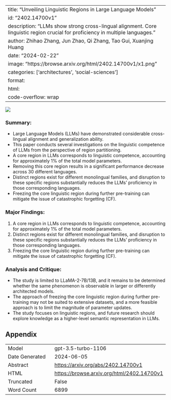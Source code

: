 
---
title: "Unveiling Linguistic Regions in Large Language Models"
id: "2402.14700v1"
description: "LLMs show strong cross-lingual alignment. Core linguistic region crucial for proficiency in multiple languages."
author: Zhihao Zhang, Jun Zhao, Qi Zhang, Tao Gui, Xuanjing Huang
date: "2024-02-22"
image: "https://browse.arxiv.org/html/2402.14700v1/x1.png"
categories: ['architectures', 'social-sciences']
format:
  html:
    code-overflow: wrap
---

![](https://browse.arxiv.org/html/2402.14700v1/x1.png)

### Summary:
- Large Language Models (LLMs) have demonstrated considerable cross-lingual alignment and generalization ability.
- This paper conducts several investigations on the linguistic competence of LLMs from the perspective of region partitioning.
- A core region in LLMs corresponds to linguistic competence, accounting for approximately 1% of the total model parameters.
- Removing this core region results in a significant performance decrease across 30 different languages.
- Distinct regions exist for different monolingual families, and disruption to these specific regions substantially reduces the LLMs’ proficiency in those corresponding languages.
- Freezing the core linguistic region during further pre-training can mitigate the issue of catastrophic forgetting (CF).

### Major Findings:
1. A core region in LLMs corresponds to linguistic competence, accounting for approximately 1% of the total model parameters.
2. Distinct regions exist for different monolingual families, and disruption to these specific regions substantially reduces the LLMs’ proficiency in those corresponding languages.
3. Freezing the core linguistic region during further pre-training can mitigate the issue of catastrophic forgetting (CF).

### Analysis and Critique:
- The study is limited to LLaMA-2-7B/13B, and it remains to be determined whether the same phenomenon is observable in larger or differently architected models.
- The approach of freezing the core linguistic region during further pre-training may not be suited to extensive datasets, and a more feasible approach is to limit the magnitude of parameter updates.
- The study focuses on linguistic regions, and future research should explore knowledge as a higher-level semantic representation in LLMs.

## Appendix

|          |          |
|----------|----------|
| Model     | gpt-3.5-turbo-1106       |
| Date Generated     | 2024-06-05       |
| Abstract | [https://arxiv.org/abs/2402.14700v1](https://arxiv.org/abs/2402.14700v1)        |
| HTML     | [https://browse.arxiv.org/html/2402.14700v1](https://browse.arxiv.org/html/2402.14700v1)       |
| Truncated       | False       |
| Word Count       | 6899       |